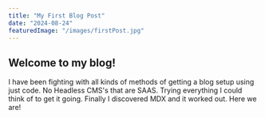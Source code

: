```yaml
---
title: "My First Blog Post"
date: "2024-08-24"
featuredImage: "/images/firstPost.jpg"
---
```


## Welcome to my blog!

I have been fighting with all kinds of methods of getting a blog setup using just code. No Headless CMS's that are SAAS. Trying everything I could think of to get it going.
Finally I discovered MDX and it worked out. Here we are!
